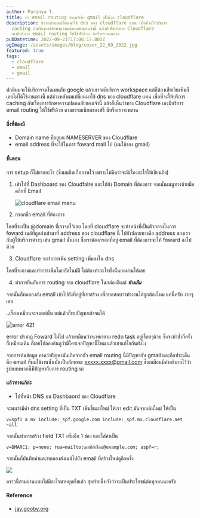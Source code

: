 ```yaml
---
author: Parinya T.
title: ทำ email routing ส่งเมล์เข้า gmail ฟรีด้วย cloudflare
description: ช่วงหลังผมเปลี่ยนมาใช้ dns ของ cloudflare แทน เพื่อที่จะให้บริการ
  caching กับเรื่องการรักษาความปลอดภัยของเจ้านี้ แล้วก็เห็นว่าทาง Cloudflare
  เองมีบริการ email routing ให้ใช้ฟรีด้วย มีหรือเราจะพลาด
pubDatetime: 2022-09-21T17:06:17.803Z
ogImage: /assets/images/blog/cover_22_09_2022.jpg
featured: true
tags:
  - cloudflare
  - email
  - gmail
---
```


ปกติผมจะใช้บริการจดโดเมนกับ google แล้วเขาจะมีบริการ workspace แต่ก็ต้องเสียเงินเพิ่มก็เลยไม่ได้ใช้งานตรงนี้ แต่ช่วงหลังผมเปลี่ยนมาใช้ dns ของ cloudflare แทน เพื่อที่จะให้บริการ caching กับเรื่องการรักษาความปลอดภัยของเจ้านี้ แล้วก็เห็นว่าทาง Cloudflare เองมีบริการ email routing ให้ใช้ฟรีด้วย ตามธรรมเนียมของฟรี มีหรือเราจะพลาด

#### สิ่งที่ต้องมี

- Domain name ที่อยู่บน NAMESERVER ของ Cloudflare
- email address ที่จะใช้ในการ foward mail ไป (ผมใช้ของ gmail)

#### ขั้นตอน

การ setup ก็ไม่ยากอะไร (ซึ่งผมลืมเก็บภาพไว้ เพราะไม่คิดว่าจะมีเรื่องอะไรให้เขียนถึง)

1. เข้าไปที่ Dashboard ของ Cloudfalre และไปยัง Domain ที่ต้องการ จากนั้นเมนูทางซ้ายมือคลิกที่ Email

   ![cloudflare email menu](/assets/images/blog/screen-shot-2565-09-22-at-00.32.32.png)

2. กรอกชื่อ email ที่ต้องการ

โดยที่จะเป็น @domain ที่เราจดไว้เลย โดยที่ cloudflare จะทำหน้าที่เป็นตัวกลางในการ foward เมล์ที่ถูกส่งเข้ามาที่ address ของ cloudflare นี้ ไปยังปลายทางคือ address ของเรากับผู้ให้บริการต่างๆ เช่น gmail นั่นเอง ซึ่งเราต้องกรอกที่อยู่ email ที่ต้องการจะให้ foward ลงไปด้วย

3. Cloudflare จะทำการเพิ่ม setting เพิ่มลงใน dns

โดยที่จะถามและทำการเพิ่มโดยอัตโนมัติ ไม่ต้องทำอะไรทั้งนั้นกดผ่านได้เลย

4. ทำการยืนยันการ routing จาก cloudflare ในกล่องอีเมล์ **_ห้ามลืม_**

จากนั้นก็ทดลองส่ง email เข้าไปยังที่อยู่ที่เราสร้าง เพื่อทดสอบว่าทำงานได้ถูกต้องไหม แค่นี้ครับ ง่ายๆเลย

..เรื่องเหมือนจะจบแค่นั้น แต่แล้วก็พบปัญหาเข้าจนได้

![error 421](/assets/images/blog/screen-shot-2565-09-22-at-00.35.38.png)

error ปรากฎ Foward ไม่ไป แล้วเหมือนว่าจะพยายาม redo task อยู่เรื่อยๆด้วย ซึ่งจะทำซ้ำกี่ครั้งก็เหมือนเดิม ก็เลยไปลองค้นดูว่ามีใครเจอปัญหานี้ไหม แล้วเขาแก้ไขกันยังไง

จากการค้นข้อมูล คาดว่าปัญหามันเกิดจากตัว email routing นี่มีปัญหากับ gmail และอีกประเด็นคือ email ที่ผมใช้งานนั้นมันเป็นลักษณะ xxxxx.xxxx@gmail.com ซึ่งเหมือนมีคำอธิบายไว้ว่ารูปแบบพวกนี้มีปัญหากับการ routing นะ

#### แล้วทางแก้ล่ะ

- ไปที่หน้า DNS บน Dashbaord ของ Cloudflare

จะพบว่ามีค่า dns setting ที่เป็น TXT เพิ่มขึ้นมาใหม่ ให้เรา edit มันจากเดิมใหม่ ให้เป็น

```
v=spf1 a mx include:_spf.google.com include:_spf.mx.cloudflare.net  ~all
```

จากนั้นทำการสร้าง field TXT เพิ่มอีก 1 ช่อง และใส่ค่าเป็น

```
v=DMARC1; p=none; rua=mailto:เมล์ที่ตั้งใหม่@example.com; aspf=r;
```

จากนั้นก็บันทึกค่าและทดลองส่งเมล์ไปยัง email ที่สร้างใหม่ดูอีกครั้ง

![](/assets/images/blog/screen-shot-2565-09-22-at-00.49.36.png)

คราวนี้สามผ่านแบบไม่มีอะไรมาหยุดยั้งแล้ว สุดท้ายนี้หวังว่าจะเป็นประโยชน์ต่อทุกคนนะครับ

#### Reference

- [jay.gooby.org](https://jay.gooby.org/2022/05/06/use-a-basic-gmail-account-to-send-mail-as-with-a-domain-that-uses-cloudflare-email-routing)

